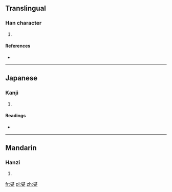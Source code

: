 ==Translingual==

===Han character===
{{Han char|rn=38|rad=女|as=05|sn=8|four=2444<sub>0</sub>|canj=人戈女 (OIV)}}

# {{defn|Han|sort=女05}}

====References====
* {{Han ref|kx=0258.110|dkj=06161|dj=0523.170|hdz=21039.010|uh=59C7|ud=22983|bh=CC54|bd=52308}}

----

==Japanese==

===Kanji===
{{ja-kanji|grade=|rs=女05}}

# {{defn|lang=ja|sort=女05}}

====Readings====
* {{ja-readings|on=[[ふ]] (fu), [[ふう]] (hū), [[ぶ]] (bu)|kun=[[よろこぶ]] (yorokobu), [[うつくしい]] (utsukushii)}}

----

==Mandarin==

===Hanzi===
{{cmn-hanzi|pin=[[fū]] ([[fu1]])|wg=fu<sup>1</sup>}}

# {{defn|lang=cmn|sort=女05}}

[[fr:姇]]
[[pl:姇]]
[[zh:姇]]